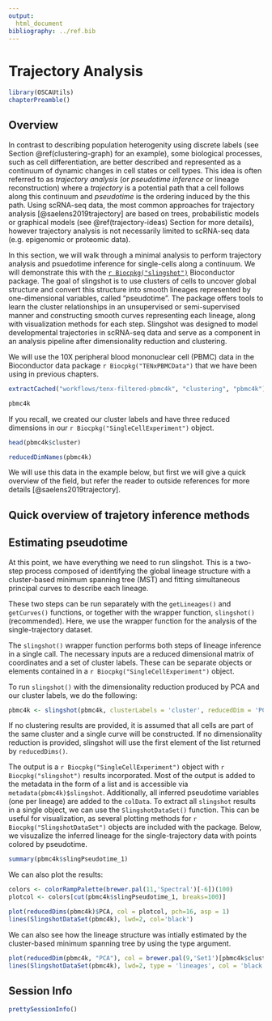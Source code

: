 ```yaml
---
output:
  html_document
bibliography: ../ref.bib
---
```


# Trajectory Analysis

```r
library(OSCAUtils)
chapterPreamble()
```

## Overview 

In contrast to describing population heterogenity using discrete labels (see Section \@ref(clustering-graph) for an example), some biological processes, such as cell differentiation, are better described and represented as a continuum of dynamic changes in cell states or cell types. 
This idea is often referred to as _trajectory analysis_ (or _pseudotime inference_ or lineage reconstruction) where a _trajectory_ is a potential path that a cell follows along this continuum and _pseudotime_ is the ordering induced by the this path. 
Using scRNA-seq data, the most common approaches for trajectory analysis [@saelens2019trajectory] are based on trees, probabilistic models or graphical models (see \@ref(trajectory-ideas) Section for more details), however trajectory analysis is not necessarily limited to scRNA-seq data (e.g. epigenomic or proteomic data). 

In this section, we will walk through a minimal analysis to perform trajectory analysis and psuedotime inference for single-cells along a continuum. 
We will demonstrate this with the [`r Biocpkg("slingshot")`](https://bioconductor.org/packages/slingshot) Bioconductor package. 
The goal of slingshot is to use clusters of cells to uncover global structure and convert this structure into smooth lineages represented by one-dimensional variables, called "pseudotime".
The package offers tools to learn the cluster relationships in an unsupervised or semi-supervised manner and constructing smooth curves representing each lineage, along with visualization methods for each step.
Slingshot was designed to model developmental trajectories in scRNA-seq data and serve as a component in an analysis pipeline after dimensionality reduction and clustering. 

We will use the 10X peripheral blood mononuclear cell (PBMC) data in the Bioconductor data package `r Biocpkg("TENxPBMCData")` that we have been using in previous chapters. 

```r
extractCached("workflows/tenx-filtered-pbmc4k", "clustering", "pbmc4k")
```

```r
pbmc4k
```

If you recall, we created our cluster labels and have three reduced dimensions in our `r Biocpkg("SingleCellExperiment")` object. 

```r
head(pbmc4k$cluster)
```

```r
reducedDimNames(pbmc4k)
```

We will use this data in the example below, but first we will give a quick overview of the field, but refer the reader to outside references for more details [@saelens2019trajectory]. 

## Quick overview of trajetory inference methods {#trajectory-ideas} 


## Estimating pseudotime 

At this point, we have everything we need to run slingshot. 
This is a two-step process composed of identifying the global lineage structure with a cluster-based minimum spanning tree (MST) and fitting simultaneous principal curves to describe each lineage.

These two steps can be run separately with the `getLineages()` and `getCurves()` functions, or together with the wrapper function, `slingshot()` (recommended). 
Here, we use the wrapper function for the analysis of the single-trajectory dataset. 

The `slingshot()` wrapper function performs both steps of lineage inference in a single call. 
The necessary inputs are a reduced dimensional matrix of coordinates and a set of cluster labels. 
These can be separate objects or elements contained in a `r Biocpkg("SingleCellExperiment")` object.

To run `slingshot()` with the dimensionality reduction produced by PCA and our cluster labels, we do the following:

```r
pbmc4k <- slingshot(pbmc4k, clusterLabels = 'cluster', reducedDim = 'PCA')
```

If no clustering results are provided, it is assumed that all cells are part of the same cluster and a single curve will be constructed. 
If no dimensionality reduction is provided, slingshot will use the first element of the list returned by `reducedDims()`.

The output is a `r Biocpkg("SingleCellExperiment")` object with `r Biocpkg("slingshot")` results incorporated. 
Most of the output is added to the metadata in the form of a list and is accessible via `metadata(pbmc4k)$slingshot`.
Additionally, all inferred pseudotime variables (one per lineage) are added to the `colData`. 
To extract all `slingshot` results in a single object, we can use the `SlingshotDataSet()` function. 
This can be useful for visualization, as several plotting methods for `r Biocpkg("SlingshotDataSet")` objects are included with the package. Below, we visuzalize the inferred lineage for the single-trajectory data with points colored by pseudotime.

```r
summary(pbmc4k$slingPseudotime_1)
```

We can also plot the results: 

```r
colors <- colorRampPalette(brewer.pal(11,'Spectral')[-6])(100)
plotcol <- colors[cut(pbmc4k$slingPseudotime_1, breaks=100)]

plot(reducedDims(pbmc4k)$PCA, col = plotcol, pch=16, asp = 1)
lines(SlingshotDataSet(pbmc4k), lwd=2, col='black')
```

We can also see how the lineage structure was intially estimated by the cluster-based minimum spanning tree by using the type argument.

```r
plot(reducedDim(pbmc4k, "PCA"), col = brewer.pal(9,'Set1')[pbmc4k$cluster], pch=16, asp = 1)
lines(SlingshotDataSet(pbmc4k), lwd=2, type = 'lineages', col = 'black')
```

## Session Info {-}

```r
prettySessionInfo()
```
